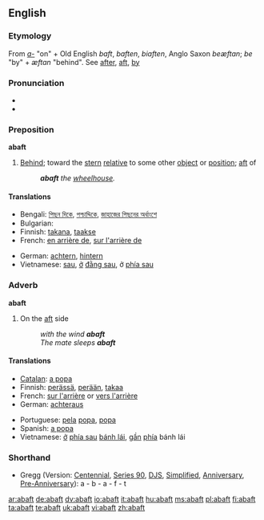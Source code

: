 ==English==

===Etymology===
From ''[[a-]]'' "on" + Old English ''baft'', ''baften'', ''biaften'', Anglo Saxon ''beæftan''; ''be'' "by" + ''æftan'' "behind". See [[after]], [[aft]], [[by]]

===Pronunciation===
* {{audio|en-us-abaft.ogg|Audio (US)}}
* {{rhymes|ɑːft}}

===Preposition===
'''abaft'''

# {{nautical}} [[behind|Behind]]; toward the [[stern]] [[relative]] to some other [[object]] or [[position]]; [[aft]] of
#: '''''abaft''' the [[wheelhouse]].''

====Translations====
{{trans-top|(nautical) Behind; toward the stern relative to some other object or position; aft of}}
* Bengali: [[পিছন দিকে]], [[পশ্চাদ্দিকে]], [[জাহাজের পিছনের অর্ধাংশে]]
* Bulgarian: {{t|bg|назад, към кърмата|sc=Cyrl}}
* Finnish: [[takana]], [[taakse]]
* French: [[en arrière de]], [[sur l'arrière de]]
{{trans-mid}}
* German: [[achtern]], [[hintern]]
* Vietnamese: [[sau]], [[ở]] [[đằng sau]], ở [[phía sau]]
{{trans-bottom}}

===Adverb===
'''abaft'''

# {{nautical}} On the [[aft]] side
#: ''with the wind '''abaft'''''
#: ''The mate sleeps '''abaft'''''

====Translations====
{{trans-top|(nautical) On the aft side}}
* [[Catalan]]: [[a popa]]
* Finnish: [[perä|perässä]], [[perä|perään]], [[takaa]]
* French: [[sur l'arrière]] or [[vers l'arrière]]
* German: [[achteraus]]
{{trans-mid}}
* Portuguese: [[pela]] [[popa]], [[popa]]
* Spanish: [[a popa]]
* Vietnamese: [[ở]] [[phía sau]] [[bánh lái]], [[gần]] [[phía]] bánh lái
{{trans-bottom}}

===Shorthand===
* Gregg (Version: [[w:Gregg Shorthand#Centennial Gregg Shorthand|Centennial]], [[w:Gregg Shorthand#Series 90 Gregg Shorthand|Series 90]], [[w:Gregg Shorthand#Diamond Jubilee Gregg Shorthand|DJS]], [[w:Gregg Shorthand#Simplified Gregg Shorthand|Simplified]], [[w:Gregg Shorthand#Anniversary Gregg Shorthand|Anniversary]], [[w:Gregg Shorthand#Pre-Anniversary Gregg Shorthand|Pre-Anniversary]]): a - b - a - f - t

[[ar:abaft]]
[[de:abaft]]
[[dv:abaft]]
[[io:abaft]]
[[it:abaft]]
[[hu:abaft]]
[[ms:abaft]]
[[pl:abaft]]
[[fi:abaft]]
[[ta:abaft]]
[[te:abaft]]
[[uk:abaft]]
[[vi:abaft]]
[[zh:abaft]]
